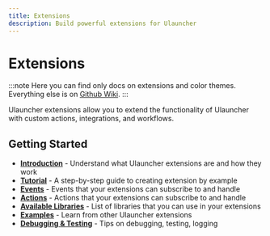 ```yaml
---
title: Extensions
description: Build powerful extensions for Ulauncher
---
```


# Extensions

:::note
Here you can find only docs on extensions and color themes. Everything else is on [Github Wiki](https://github.com/Ulauncher/Ulauncher/wiki/).
:::

Ulauncher extensions allow you to extend the functionality of Ulauncher with custom actions, integrations, and workflows.

## Getting Started

- **[Introduction](./intro)** - Understand what Ulauncher extensions are and how they work
- **[Tutorial](./tutorial)** - A step-by-step guide to creating extension by example
- **[Events](./events)** - Events that your extensions can subscribe to and handle
- **[Actions](./actions)** - Actions that your extensions can subscribe to and handle
- **[Available Libraries](./libraries)** - List of libraries that you can use in your extensions
- **[Examples](./examples)** - Learn from other Ulauncher extensions
- **[Debugging & Testing](./debugging)** - Tips on debugging, testing, logging
